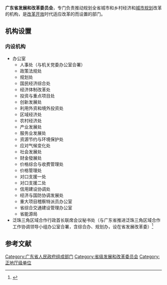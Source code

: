 {{Infobox PRCG
|机构名称=广东省发展和改革委员会
|标志1=Red star.svg
|标志1说明=[[s:国务院关于国家行政机关和企业事业单位社会团体印章管理的规定|1999年规定]]：[[印章|印章]][[直径|直径]]4.2厘米，中央刊[[五角星|五角星]]，由[[广东省人民政府|广东省人民政府]]制发。
|职位1=主任
|人员1=[[艾学峰|艾学峰]]
|职位2=副主任
|人员2=[[朱伟_(1968年)|朱　伟]]{{wrap}}[[黄恕明|黄恕明]]{{wrap}}[[黄华东_(1965年)|黄华东]]{{wrap}}[[秦黎明|秦黎明]]{{wrap}}[[吴道闻|吴道闻]]
|人数2=5
|职位3=纪检监察组组长
|人员3=[[韩建清|韩建清]]
|业务上级=[[中华人民共和国国家发展和改革委员会|中华人民共和国国家发展和改革委员会]]
|组织上级=[[广东省人民政府|广东省人民政府]]
|机构类型=[[各地省人民政府组成部门|各地省人民政府组成部门]]
|行政级别=正地厅级
|沿革链接=
|地址1=[[广东省|广东省]][[广州市|广州市]][[越秀区|越秀区]]东风中路305号（省政府大院）5号楼
|邮编1=510031
|网站=广东省发展和改革委员会
|网址=http://drc.gd.gov.cn/
}}
'''广东省发展和改革委员会'''，专门负责推动规划全省城市和乡村经济和[[城市规划|城市规划]]改革的机构，是[[改革开放|改革开放]]时代适应改革的而设置的部门。

==机构设置==
===内设机构===
* 办公室
**人事处（与机关党委办公室合署）
**政策法规处
**规划处
**国民经济综合处
**经济体制改革处
**投资与重点项目处
**创新发展处
**利用外资和境外投资处
**区域经济处
**农村经济处
**产业发展处
**服务业发展处
**资源节约与环境保护处
**应对气候变化处
**社会发展处
**财金發展处
**价格综合与收费管理处
**价格管理处
**对口支援一处
**对口支援二处
**信用建设协调处
**经济与国防协调发展处
**重大项目稽察特派员办公室
**省综合交通建设管理办公室
**省能源局
* 泛珠三角区域合作行政首长联席会议秘书处（与广东省推进泛珠三角区域合作工作协调领导小组办公室合署，含综合办、规划办，设在省发展改革委）<ref>{{Cite web|url=http://www.gddrc.gov.cn/zwgk/jggk/nsjg/|title=内设机构|accessdate=2017-11-10|work=www.gddrc.gov.cn|archive-url=https://web.archive.org/web/20171111041614/http://www.gddrc.gov.cn/zwgk/jggk/nsjg/|archive-date=2017-11-11|dead-url=yes}}</ref>

== 参考文献 ==
{{Reflist}}

[[Category:广东省人民政府组成部门|Category:广东省人民政府组成部门]]
[[Category:省级发展和改革委员会|Category:省级发展和改革委员会]]
[[Category:正地厅级单位|Category:正地厅级单位]]